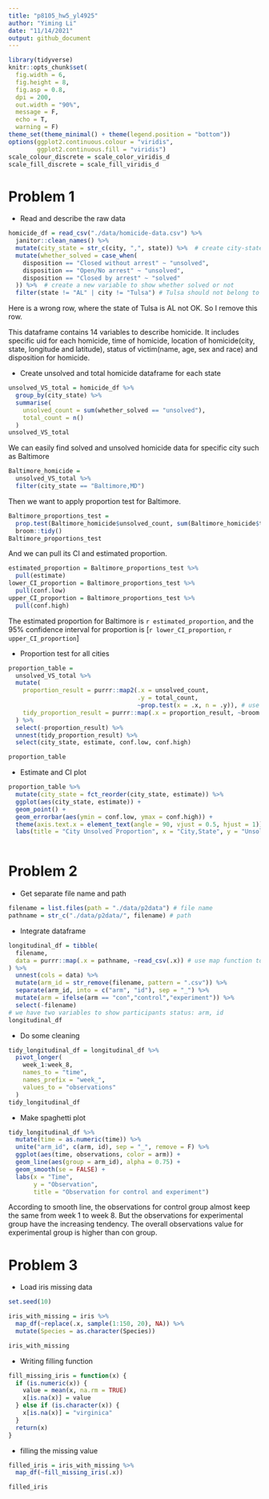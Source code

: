 ```yaml
---
title: "p8105_hw5_yl4925"
author: "Yiming Li"
date: "11/14/2021"
output: github_document
---
```


```r
library(tidyverse)
knitr::opts_chunk$set(
  fig.width = 6,
  fig.height = 8, 
  fig.asp = 0.8,
  dpi = 200,
  out.width = "90%",
  message = F,
  echo = T,
  warning = F)
theme_set(theme_minimal() + theme(legend.position = "bottom"))
options(ggplot2.continuous.colour = "viridis",
        ggplot2.continuous.fill = "viridis")
scale_colour_discrete = scale_color_viridis_d
scale_fill_discrete = scale_fill_viridis_d
```

# Problem 1
* Read and describe the raw data
```r
homicide_df = read_csv("./data/homicide-data.csv") %>% 
  janitor::clean_names() %>% 
  mutate(city_state = str_c(city, ",", state)) %>%  # create city-state variable
  mutate(whether_solved = case_when(
    disposition == "Closed without arrest" ~ "unsolved",
    disposition == "Open/No arrest" ~ "unsolved",
    disposition == "Closed by arrest" ~ "solved"
  )) %>%  # create a new variable to show whether solved or not
  filter(state != "AL" | city != "Tulsa") # Tulsa should not belong to AL, so remove it
```
Here is a wrong row, where the state of Tulsa is AL not OK. So I remove this row. 

This dataframe contains 14 variables to describe homicide. It includes specific uid for each homicide, time of homicide, location of homicide(city, state, longitude and latitude), status of victim(name, age, sex and race) and disposition for homicide.

* Create unsolved and total homicide dataframe for each state
```r
unsolved_VS_total = homicide_df %>% 
  group_by(city_state) %>% 
  summarise(
    unsolved_count = sum(whether_solved == "unsolved"),
    total_count = n()
  )
unsolved_VS_total 
```

We can easily find solved and unsolved homicide data for specific city such as Baltimore
```r
Baltimore_homicide = 
  unsolved_VS_total %>% 
  filter(city_state == "Baltimore,MD") 
```

Then we want to apply proportion test for Baltimore.
```r
Baltimore_proportions_test = 
  prop.test(Baltimore_homicide$unsolved_count, sum(Baltimore_homicide$total_count)) %>% 
  broom::tidy()
Baltimore_proportions_test 
```

And we can pull its CI and estimated proportion.
```r
estimated_proportion = Baltimore_proportions_test %>% 
  pull(estimate)
lower_CI_proportion = Baltimore_proportions_test %>% 
  pull(conf.low)
upper_CI_proportion = Baltimore_proportions_test %>% 
  pull(conf.high)
```
The estimated proportion for Baltimore is `r estimated_proportion`, and the 95% confidence interval for proportion is [`r lower_CI_proportion`, `r upper_CI_proportion`]

* Proportion test for all cities
```r
proportion_table = 
  unsolved_VS_total %>% 
  mutate(
    proportion_result = purrr::map2(.x = unsolved_count, 
                                    .y = total_count, 
                                    ~prop.test(x = .x, n = .y)), # use map2 function to do proportion test
    tidy_proportion_result = purrr::map(.x = proportion_result, ~broom::tidy(.x)) # use map function to do tidy
  ) %>% 
  select(-proportion_result) %>% 
  unnest(tidy_proportion_result) %>% 
  select(city_state, estimate, conf.low, conf.high) 

proportion_table 
```

* Estimate and CI plot
```r
proportion_table %>% 
  mutate(city_state = fct_reorder(city_state, estimate)) %>% 
  ggplot(aes(city_state, estimate)) +
  geom_point() + 
  geom_errorbar(aes(ymin = conf.low, ymax = conf.high)) + 
  theme(axis.text.x = element_text(angle = 90, vjust = 0.5, hjust = 1)) +
  labs(title = "City Unsolved Proportion", x = "City,State", y = "Unsolved Proportion")
  
```

# Problem 2
* Get separate file name and path
```r
filename = list.files(path = "./data/p2data") # file name
pathname = str_c("./data/p2data/", filename) # path

```

* Integrate dataframe
```r
longitudinal_df = tibble(
  filename,
  data = purrr::map(.x = pathname, ~read_csv(.x)) # use map function to read list element
) %>% 
  unnest(cols = data) %>% 
  mutate(arm_id = str_remove(filename, pattern = ".csv")) %>% 
  separate(arm_id, into = c("arm", "id"), sep = "_") %>% 
  mutate(arm = ifelse(arm == "con","control","experiment")) %>% 
  select(-filename)
# we have two variables to show participants status: arm, id
longitudinal_df 
```

* Do some cleaning 
```r
tidy_longitudinal_df = longitudinal_df %>% 
  pivot_longer(
    week_1:week_8,
    names_to = "time",
    names_prefix = "week_",
    values_to = "observations"
  ) 
tidy_longitudinal_df 
```

* Make spaghetti plot
```r
tidy_longitudinal_df %>% 
  mutate(time = as.numeric(time)) %>% 
  unite("arm_id", c(arm, id), sep = "_", remove = F) %>% 
  ggplot(aes(time, observations, color = arm)) +
  geom_line(aes(group = arm_id), alpha = 0.75) +
  geom_smooth(se = FALSE) +
  labs(x = "Time",
       y = "Observation",
       title = "Observation for control and experiment")
```

According to smooth line, the observations for control group almost keep the same from week 1 to week 8. But the observations for experimental group have the increasing tendency. The overall observations value for experimental group is higher than con group.

# Problem 3
* Load iris missing data
```r
set.seed(10)

iris_with_missing = iris %>% 
  map_df(~replace(.x, sample(1:150, 20), NA)) %>%
  mutate(Species = as.character(Species))

iris_with_missing
```

* Writing filling function
```r
fill_missing_iris = function(x) {
  if (is.numeric(x)) {
    value = mean(x, na.rm = TRUE)
    x[is.na(x)] = value
  } else if (is.character(x)) {
    x[is.na(x)] = "virginica"
  }
  return(x)
}
```

* filling the missing value
```r
filled_iris = iris_with_missing %>% 
  map_df(~fill_missing_iris(.x))

filled_iris 
```

